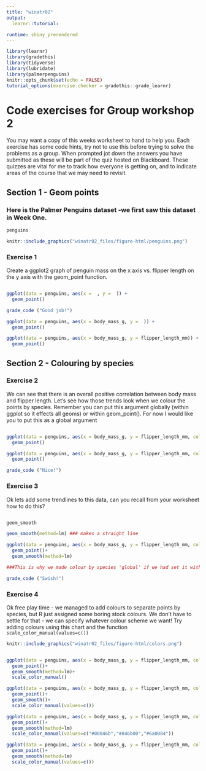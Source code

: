 ```yaml
---
title: "winatr02"
output: 
  learnr::tutorial:

runtime: shiny_prerendered
---
```


```r
library(learnr)
library(gradethis)
library(tidyverse)
library(lubridate)
library(palmerpenguins)
knitr::opts_chunk$set(echo = FALSE)
tutorial_options(exercise.checker = gradethis::grade_learnr)


```




# Code exercises for Group workshop 2
You may want a copy of this weeks worksheet to hand to help you. Each exercise has some code hints, try not to use this before trying to solve the problems as a group. When prompted jot down the answers you have submitted as these will be part of the quiz hosted on Blackboard. These quizzes are vital for me to track how everyone is getting on, and to indicate areas of the course that we may need to revisit. 


## Section 1 - Geom points
### Here is the Palmer Penguins dataset  -we first saw this dataset in Week One.

```r
penguins
```

```r
knitr::include_graphics("winatr02_files/figure-html/penguins.png")
```


### Exercise 1

Create a ggplot2 graph of penguin mass on the x axis vs. flipper length on the y axis with the geom_point function. 
```r

```

```r
ggplot(data = penguins, aes(x =  , y =  )) + 
  geom_point()
```

```r
grade_code ("Good job!")

```

```r
ggplot(data = penguins, aes(x = body_mass_g, y =  )) + 
  geom_point()
```

```r
ggplot(data = penguins, aes(x = body_mass_g, y = flipper_length_mm)) + 
  geom_point()
```

## Section 2 - Colouring by species


### Exercise 2
We can see that there is an overall positive correlation between body mass and flipper length. Let's see how those trends look when we colour the points by species. Remember you can put this argument globally (within ggplot so it effects all geoms) or within geom_point(). For now I would like you to put this as a global argument

```r

```

```r
ggplot(data = penguins, aes(x = body_mass_g, y = flipper_length_mm, colour= )) + 
  geom_point()
```


```r
ggplot(data = penguins, aes(x = body_mass_g, y = flipper_length_mm, colour=species)) + 
  geom_point()
```

```r
grade_code ("Nice!")

```

### Exercise 3

Ok lets add some trendlines to this data, can you recall from your worksheet how to do this?

```r

```

```r
geom_smooth
```


```r
geom_smooth(method=lm) ### makes a straight line

```

```r
ggplot(data = penguins, aes(x = body_mass_g, y = flipper_length_mm, colour=species)) + 
  geom_point()+
  geom_smooth(method=lm)

###This is why we made colour by species 'global' if we had set it within geom_point(colour=species) we would have to repeat it for geom_smooth(colour=species) but we set it globally so we don't. Much neater code!

```

```r
grade_code ("Swish!")

```

### Exercise 4
Ok free play time - we managed to add colours to separate points by species, but R just assigned some boring stock colours. We don't have to settle for that  - we can specify whatever colour scheme we want! Try adding colours using this chart and the function `scale_color_manual(values=c())`

```r
knitr::include_graphics("winatr02_files/figure-html/colors.png")
```

```r

```

```r
ggplot(data = penguins, aes(x = body_mass_g, y = flipper_length_mm, colour=species)) + 
  geom_point()+
  geom_smooth(method=lm)+
  scale_color_manual()
```


```r
ggplot(data = penguins, aes(x = body_mass_g, y = flipper_length_mm, colour=species)) + 
  geom_point()+
  geom_smooth()+
  scale_color_manual(values=c())
```

```r
ggplot(data = penguins, aes(x = body_mass_g, y = flipper_length_mm, colour=species)) + 
  geom_point()+
  geom_smooth(method=lm)
  scale_color_manual(values=c("#00846b","#846b00","#6a0084"))
```

```r
ggplot(data = penguins, aes(x = body_mass_g, y = flipper_length_mm, colour=species)) + 
  geom_point()+
  geom_smooth(method=lm)
  scale_color_manual(values=c())
```

